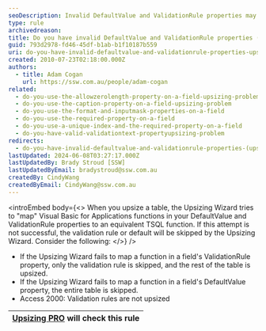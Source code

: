 ```yaml
---
seoDescription: Invalid DefaultValue and ValidationRule properties may prevent successful upsizing of Access tables to SQL Server.
type: rule
archivedreason:
title: Do you have invalid DefaultValue and ValidationRule properties (Upsizing problem)?
guid: 793d2978-fd46-45df-b1ab-b1f10187b559
uri: do-you-have-invalid-defaultvalue-and-validationrule-properties-upsizing-problem
created: 2010-07-23T02:18:00.000Z
authors:
  - title: Adam Cogan
    url: https://ssw.com.au/people/adam-cogan
related:
  - do-you-use-the-allowzerolength-property-on-a-field-upsizing-problem
  - do-you-use-the-caption-property-on-a-field-upsizing-problem
  - do-you-use-the-format-and-inputmask-properties-on-a-field
  - do-you-use-the-required-property-on-a-field
  - do-you-use-a-unique-index-and-the-required-property-on-a-field
  - do-you-have-valid-validationtext-propertyupsizing-problem
redirects:
  - do-you-have-invalid-defaultvalue-and-validationrule-properties-(upsizing-problem)
lastUpdated: 2024-06-08T03:27:17.000Z
lastUpdatedBy: Brady Stroud [SSW]
lastUpdatedByEmail: bradystroud@ssw.com.au
createdBy: CindyWang
createdByEmail: CindyWang@ssw.com.au
---
```


<introEmbed
  body={<>
When you upsize a table, the Upsizing Wizard tries to "map" Visual Basic for Applications functions in your DefaultValue and ValidationRule properties to an equivalent TSQL function. If this attempt is not successful, the validation rule or default will be skipped by the Upsizing Wizard. Consider the following:
  </>}
/>
- If the Upsizing Wizard fails to map a function in a field's ValidationRule property, only the validation rule is skipped, and the rest of the table is upsized.
- If the Upsizing Wizard fails to map a function in a field's DefaultValue property, the entire table is skipped.
- Access 2000: Validation rules are not upsized

| [Upsizing PRO](http://www.ssw.com.au/ssw/UpsizingPRO) will check this rule |
| -------------------------------------------------------------------------- |
